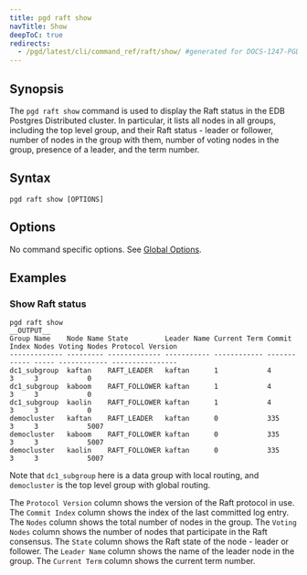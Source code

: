 ```yaml
---
title: pgd raft show
navTitle: Show
deepToC: true
redirects:
  - /pgd/latest/cli/command_ref/raft/show/ #generated for DOCS-1247-PGD-6.0-Docs
---
```


## Synopsis

The `pgd raft show` command is used to display the Raft status in the EDB Postgres Distributed cluster. In particular, it lists all nodes in all groups, including the top level group, and their Raft status - leader or follower, number of nodes in the group with them, number of voting nodes in the group, presence of a leader, and the term number.

## Syntax

```plaintext
pgd raft show [OPTIONS]
```

## Options

No command specific options. See [Global Options](/pgd/latest/reference/cli/command_ref/#global-options).

## Examples

### Show Raft status

```shell
pgd raft show
__OUTPUT__
Group Name    Node Name State         Leader Name Current Term Commit Index Nodes Voting Nodes Protocol Version
------------- --------- ------------- ----------- ------------ ------------ ----- ------------ ----------------
dc1_subgroup  kaftan    RAFT_LEADER   kaftan      1            4            3     3            0               
dc1_subgroup  kaboom    RAFT_FOLLOWER kaftan      1            4            3     3            0               
dc1_subgroup  kaolin    RAFT_FOLLOWER kaftan      1            4            3     3            0               
democluster   kaftan    RAFT_LEADER   kaftan      0            335          3     3            5007            
democluster   kaboom    RAFT_FOLLOWER kaftan      0            335          3     3            5007            
democluster   kaolin    RAFT_FOLLOWER kaftan      0            335          3     3            5007     
```

Note that `dc1_subgroup` here is a data group with local routing, and `democluster` is the top level group with global routing.

The `Protocol Version` column shows the version of the Raft protocol in use.
The `Commit Index` column shows the index of the last committed log entry.
The `Nodes` column shows the total number of nodes in the group.
The `Voting Nodes` column shows the number of nodes that participate in the Raft consensus.
The `State` column shows the Raft state of the node - leader or follower. The `Leader Name` column shows the name of the leader node in the group.
The `Current Term` column shows the current term number.
